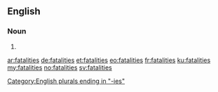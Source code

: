 ==English==
{{wikipedia}}
===Noun===
{{head|en}}

# {{plural of|fatality}}

[[Category:English plurals ending in "-ies"]]

[[ar:fatalities]]
[[de:fatalities]]
[[et:fatalities]]
[[eo:fatalities]]
[[fr:fatalities]]
[[ku:fatalities]]
[[my:fatalities]]
[[no:fatalities]]
[[sv:fatalities]]